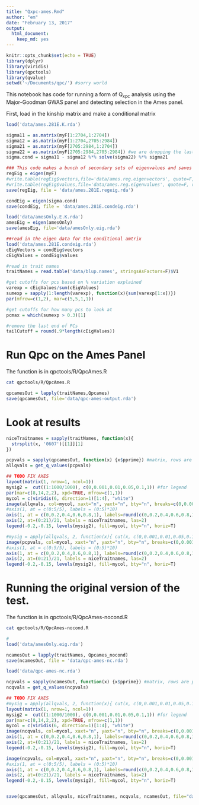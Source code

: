 ```yaml
---
title: "Qxpc-ames.Rmd"
author: "em"
date: "February 13, 2017"
output:
  html_document:
    keep_md: yes
---
```


```r
knitr::opts_chunk$set(echo = TRUE)
library(dplyr)
library(viridis)
library(qpctools)
library(qvalue)
setwd('~/Documents/qpc/') #sorry world

```

This notebook has code for running a form of Q<sub>xpc</sub> analysis using the Major-Goodman GWAS panel and detecting selection in the Ames panel.

First, load in the kinship matrix and make a conditional matrix
```r
load('data/ames.281E.K.rda')

sigma11 = as.matrix(myF[1:2704,1:2704])
sigma12 = as.matrix(myF[1:2704,2705:2984])
sigma21 = as.matrix(myF[2705:2984,1:2704])
sigma22 = as.matrix(myF[2705:2984,2705:2984]) #we are dropping the last row
sigma.cond = sigma11 - sigma12 %*% solve(sigma22) %*% sigma21 
```


```r
### This code makes a bunch of secondary sets of eigenvalues and saves them.
regEig = eigen(myF)
#write.table(regEig$vectors,file='data/ames.reg.eigenvectors', quote=F, row.names=F, col.names=F)
#write.table(regEig$values,file='data/ames.reg.eigenvalues', quote=F, row.names=F, col.names=F)
save(regEig, file = 'data/ames.281E.regeig.rda')

condEig = eigen(sigma.cond)
save(condEig, file = 'data/ames.281E.condeig.rda')

load('data/amesOnly.E.K.rda')
amesEig = eigen(amesOnly)
save(amesEig, file='data/amesOnly.eig.rda')

```

```r
##read in the eigen data for the conditional amtrix
load('data/ames.281E.condeig.rda')
cEigVectors = condEig$vectors
cEigValues = condEig$values

#read in trait names
traitNames = read.table('data/blup.names', stringsAsFactors=F)$V1

```

```r
#get cutoffs for pcs based on % variation explained
varexp = cEigValues/sum(cEigValues)
sumexp = sapply(1:length(varexp), function(x){sum(varexp[1:x])})
par(mfrow=c(1,2), mar=c(5,5,1,1))

#get cutoffs for how many pcs to look at
pcmax = which(sumexp > 0.3)[1]

#remove the last end of PCs 
tailCutoff = round(.9*length(cEigValues))
```


# Run Qpc on the Ames Panel

The function is in qpctools/R/QpcAmes.R
```bash
cat qpctools/R/QpcAmes.R
```


```r
qpcamesOut = lapply(traitNames,Qpcames)
save(qpcamesOut, file='data/qpc-ames-output.rda')

```

# Look at results
```r
niceTraitnames = sapply(traitNames, function(x){
  strsplit(x, '0607')[[1]][1]
})

pcpvals = sapply(qpcamesOut, function(x) {x$pprime}) #matrix, rows are pvals, columns are traits
allqvals = get_q_values(pcpvals)

## TODO FIX AXES
layout(matrix(1, nrow=1, ncol=1))
mysig2 =  cut((1:1000/1000), c(0,0.001,0.01,0.05,0.1,1)) #for legend
par(mar=c(8,14,2,2), xpd=TRUE, mfrow=c(1,1))
mycol = c(viridis(6, direction=1)[1:4], "white")
image(allqvals, col=mycol, xaxt="n", yaxt="n", bty="n", breaks=c(0,0.001,0.01,0.05,0.1,1))
#axis(1, at = c(0:5/5), labels = (0:5)*10)
axis(1, at = c(0,0.2,0.4,0.6,0.8,1), labels=round(c(0,0.2,0.4,0.6,0.8,1)*nrow(allqvals)))
axis(2, at=(0:21)/21, labels = niceTraitnames, las=2)
legend(-0.2,-0.15, levels(mysig2), fill=mycol, bty="n", horiz=T)

#mysig = apply(allqvals, 2, function(x){ cut(x, c(0,0.001,0.01,0.05,0.1,1), labels=F)})
image(pcpvals, col=mycol, xaxt="n", yaxt="n", bty="n", breaks=c(0,0.001,0.01,0.05,0.1,1))
#axis(1, at = c(0:5/5), labels = (0:5)*10)
axis(1, at = c(0,0.2,0.4,0.6,0.8,1), labels=round(c(0,0.2,0.4,0.6,0.8,1)*nrow(allqvals)))
axis(2, at=(0:21)/21, labels = niceTraitnames, las=2)
legend(-0.2,-0.15, levels(mysig2), fill=mycol, bty="n", horiz=T)

```


# Running the original version of the test.

The function is in qpctools/R/QpcAmes-nocond.R
```bash
cat qpctools/R/QpcAmes-nocond.R
```


```r
#
load('data/amesOnly.eig.rda')

ncamesOut = lapply(traitNames, Qpcames_nocond)
save(ncamesOut, file = 'data/qpc-ames-nc.rda')

```

```r

load('data/qpc-ames-nc.rda')

ncpvals = sapply(ncamesOut, function(x) {x$pprime}) #matrix, rows are pvals, columns are traits
ncqvals = get_q_values(ncpvals)

## TODO FIX AXES
#mysig = apply(allqvals, 2, function(x){ cut(x, c(0,0.001,0.01,0.05,0.1,1), labels=F)})
layout(matrix(1, nrow=1, ncol=1))
mysig2 =  cut((1:1000/1000), c(0,0.001,0.01,0.05,0.1,1)) #for legend
par(mar=c(8,14,2,2), xpd=TRUE, mfrow=c(1,1))
mycol = c(viridis(6, direction=1)[1:4], "white")
image(ncqvals, col=mycol, xaxt="n", yaxt="n", bty="n", breaks=c(0,0.001,0.01,0.05,0.1,1))
axis(1, at = c(0,0.2,0.4,0.6,0.8,1), labels=round(c(0,0.2,0.4,0.6,0.8,1)*nrow(allqvals)))
axis(2, at=(0:21)/21, labels = niceTraitnames, las=2)
legend(-0.2,-0.15, levels(mysig2), fill=mycol, bty="n", horiz=T)

image(ncpvals, col=mycol, xaxt="n", yaxt="n", bty="n", breaks=c(0,0.001,0.01,0.05,0.1,1))
#axis(1, at = c(0:5/5), labels = (0:5)*10)
axis(1, at = c(0,0.2,0.4,0.6,0.8,1), labels=round(c(0,0.2,0.4,0.6,0.8,1)*nrow(allqvals)))
axis(2, at=(0:21)/21, labels = niceTraitnames, las=2)
legend(-0.2,-0.15, levels(mysig2), fill=mycol, bty="n", horiz=T)


save(qpcamesOut, allqvals, niceTraitnames, ncqvals, ncamesOut, file="data/ames_qpc_data.rda")
````

